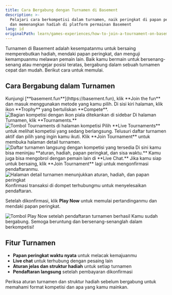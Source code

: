 ```yaml
---
title: Cara Bergabung dengan Turnamen di Basement
description: >-
  Pelajari cara berkompetisi dalam turnamen, naik peringkat di papan pemimpin,
  dan memenangkan hadiah di platform permainan Basement
lang: id
originalPath: learn/games-experiences/how-to-join-a-tournament-on-basement.mdx
---
```

Turnamen di Basement adalah kesempatanmu untuk bersaing memperebutkan hadiah, mendaki papan peringkat, dan menguji kemampuanmu melawan pemain lain. Baik kamu bermain untuk bersenang-senang atau mengejar posisi teratas, bergabung dalam sebuah turnamen cepat dan mudah. Berikut cara untuk memulai.

## Cara Bergabung dalam Turnamen

<Steps>
<Step title="Masuk ke Basement">
  Kunjungi [**basement.fun**](https://basement.fun), klik **Join the fun** dan masuk menggunakan metode yang kamu pilih.
</Step>

<Step title="Navigasi ke kompetisi">
  Di sisi kiri halaman, klik ikon **Trophy** yang bertuliskan **Compete**.
  
  <Frame>
    <img src="https://s3.amazonaws.com/helpscout.net/docs/assets/685306b72e0550277aa9250e/images/688223ea52dc522bb8db5829/file-FirT5svNH0.png" alt="Bagian kompetisi dengan ikon piala ditekankan di sidebar" />
  </Frame>
</Step>

<Step title="Akses turnamen">
  Di halaman Turnamen, klik **Tournaments.**
  
  <Frame>
    <img src="https://s3.amazonaws.com/helpscout.net/docs/assets/685306b72e0550277aa9250e/images/6882240cb259b20daf0d8461/file-gR5sPC1rvW.png" alt="Tombol Tournaments di halaman kompetisi" />
  </Frame>
</Step>

<Step title="Telusuri turnamen langsung">
  Pilih **Live Tournaments** untuk melihat kompetisi yang sedang berlangsung. Telusuri daftar turnamen aktif dan pilih yang ingin kamu ikuti. Klik **Join Tournament** untuk membuka halaman detail turnamen.
  
  <Frame>
    <img src="https://s3.amazonaws.com/helpscout.net/docs/assets/685306b72e0550277aa9250e/images/688225ac9273dd5e35c44fea/file-890zKklmL4.png" alt="Daftar turnamen langsung dengan kompetisi yang tersedia" />
  </Frame>
</Step>

<Step title="Tinjau dan bergabung">
  Di sini kamu bisa meninjau **aturan, hadiah, papan peringkat, dan sisa waktu.** Kamu juga bisa mengobrol dengan pemain lain di **Live Chat.** Jika kamu siap untuk bersaing, klik **Join Tournament** lagi untuk mengonfirmasi pendaftaranmu.
  
  <Frame>
    <img src="https://s3.amazonaws.com/helpscout.net/docs/assets/685306b72e0550277aa9250e/images/688225f985f75066545d4b18/file-aRjAHxlr1k.png" alt="Halaman detail turnamen menunjukkan aturan, hadiah, dan papan peringkat" />
  </Frame>
</Step>

<Step title="Konfirmasi dan mulai bermain">
  Konfirmasi transaksi di dompet terhubungmu untuk menyelesaikan pendaftaran.
  
  Setelah dikonfirmasi, klik **Play Now** untuk memulai pertandinganmu dan mendaki papan peringkat.
  
  <Frame>
    <img src="https://s3.amazonaws.com/helpscout.net/docs/assets/685306b72e0550277aa9250e/images/688226519273dd5e35c44fed/file-U2CJMdz6sL.png" alt="Tombol Play Now setelah pendaftaran turnamen berhasil" />
  </Frame>
  
  <Check>
    Kamu sudah bergabung. Semoga beruntung dan bersenang-senanglah dalam berkompetisi!
  </Check>
</Step>
</Steps>

## Fitur Turnamen

- **Papan peringkat waktu nyata** untuk melacak kemajuanmu
- **Live chat** untuk terhubung dengan pesaing lain  
- **Aturan jelas dan struktur hadiah** untuk setiap turnamen
- **Pendaftaran langsung** setelah pembayaran dikonfirmasi

<Tip>
Periksa aturan turnamen dan struktur hadiah sebelum bergabung untuk memahami format kompetisi dan apa yang kamu mainkan.
</Tip>
